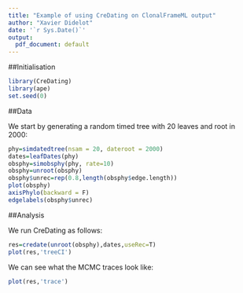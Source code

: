```yaml
---
title: "Example of using CreDating on ClonalFrameML output"
author: "Xavier Didelot"
date: '`r Sys.Date()`'
output:
  pdf_document: default
---
```


##Initialisation

```r
library(CreDating)
library(ape)
set.seed(0)
```

##Data

We start by generating a random timed tree with 20 leaves and root in 2000:

```r
phy=simdatedtree(nsam = 20, dateroot = 2000)
dates=leafDates(phy)
obsphy=simobsphy(phy, rate=10)
obsphy=unroot(obsphy)
obsphy$unrec=rep(0.8,length(obsphy$edge.length))
plot(obsphy)
axisPhylo(backward = F)
edgelabels(obsphy$unrec)
```

##Analysis

We run CreDating as follows:

```r
res=credate(unroot(obsphy),dates,useRec=T)
plot(res,'treeCI')
```

We can see what the MCMC traces look like:

```r
plot(res,'trace')
```
